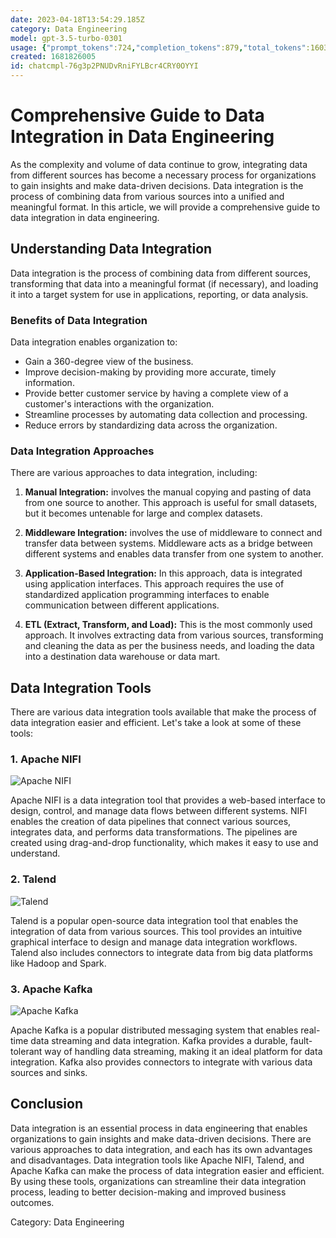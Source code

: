 ```yaml
---
date: 2023-04-18T13:54:29.185Z
category: Data Engineering
model: gpt-3.5-turbo-0301
usage: {"prompt_tokens":724,"completion_tokens":879,"total_tokens":1603}
created: 1681826005
id: chatcmpl-76g3p2PNUDvRniFYLBcr4CRY0OYYI
---
```


# Comprehensive Guide to Data Integration in Data Engineering

As the complexity and volume of data continue to grow, integrating data from different sources has become a necessary process for organizations to gain insights and make data-driven decisions. Data integration is the process of combining data from various sources into a unified and meaningful format. In this article, we will provide a comprehensive guide to data integration in data engineering.

## Understanding Data Integration

Data integration is the process of combining data from different sources, transforming that data into a meaningful format (if necessary), and loading it into a target system for use in applications, reporting, or data analysis. 

### Benefits of Data Integration

Data integration enables organization to:

- Gain a 360-degree view of the business.
- Improve decision-making by providing more accurate, timely information.
- Provide better customer service by having a complete view of a customer's interactions with the organization.
- Streamline processes by automating data collection and processing.
- Reduce errors by standardizing data across the organization.

### Data Integration Approaches

There are various approaches to data integration, including:

1. **Manual Integration:** involves the manual copying and pasting of data from one source to another. This approach is useful for small datasets, but it becomes untenable for large and complex datasets. 

2. **Middleware Integration:** involves the use of middleware to connect and transfer data between systems. Middleware acts as a bridge between different systems and enables data transfer from one system to another. 

3. **Application-Based Integration:** In this approach, data is integrated using application interfaces. This approach requires the use of standardized application programming interfaces to enable communication between different applications. 

4. **ETL (Extract, Transform, and Load):** This is the most commonly used approach. It involves extracting data from various sources, transforming and cleaning the data as per the business needs, and loading the data into a destination data warehouse or data mart.

## Data Integration Tools

There are various data integration tools available that make the process of data integration easier and efficient. Let's take a look at some of these tools:

### 1. Apache NIFI 

![Apache NIFI](https://d33wubrfki0l68.cloudfront.net/e4d4d3dfec75fe21885251c2301d64258eae39d1/f8dec/_static/apache_nifi_logo.svg)

Apache NIFI is a data integration tool that provides a web-based interface to design, control, and manage data flows between different systems. NIFI enables the creation of data pipelines that connect various sources, integrates data, and performs data transformations. The pipelines are created using drag-and-drop functionality, which makes it easy to use and understand.

### 2. Talend 

![Talend](https://d33wubrfki0l68.cloudfront.net/58b06fb083c554aa8e8f48c0938673b17619d3db/02cc8/_static/Talend-Logo-2.svg)

Talend is a popular open-source data integration tool that enables the integration of data from various sources. This tool provides an intuitive graphical interface to design and manage data integration workflows. Talend also includes connectors to integrate data from big data platforms like Hadoop and Spark.

### 3. Apache Kafka 

![Apache Kafka](https://d33wubrfki0l68.cloudfront.net/6a68a9be55c90068c7edf614497c5bed5a5fe5f1/e7b85/_static/kafka_logo.png)

Apache Kafka is a popular distributed messaging system that enables real-time data streaming and data integration. Kafka provides a durable, fault-tolerant way of handling data streaming, making it an ideal platform for data integration. Kafka also provides connectors to integrate with various data sources and sinks.

## Conclusion

Data integration is an essential process in data engineering that enables organizations to gain insights and make data-driven decisions. There are various approaches to data integration, and each has its own advantages and disadvantages. Data integration tools like Apache NIFI, Talend, and Apache Kafka can make the process of data integration easier and efficient. By using these tools, organizations can streamline their data integration process, leading to better decision-making and improved business outcomes.

Category: Data Engineering